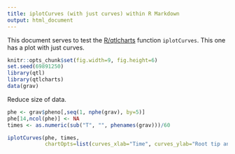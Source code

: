 ```yaml
---
title: iplotCurves (with just curves) within R Markdown
output: html_document
---
```


This document serves to test the
[R/qtlcharts](http://kbroman.org/qtlcharts) function `iplotCurves`.
This one has a plot with just curves.

```r
knitr::opts_chunk$set(fig.width=9, fig.height=6)
set.seed(69891250)
library(qtl)
library(qtlcharts)
data(grav)
```

Reduce size of data.

```r
phe <- grav$pheno[,seq(1, nphe(grav), by=5)]
phe[14,ncol(phe)] <- NA
times <- as.numeric(sub("T", "", phenames(grav)))/60
```

```r
iplotCurves(phe, times,
            chartOpts=list(curves_xlab="Time", curves_ylab="Root tip angle"))
```
